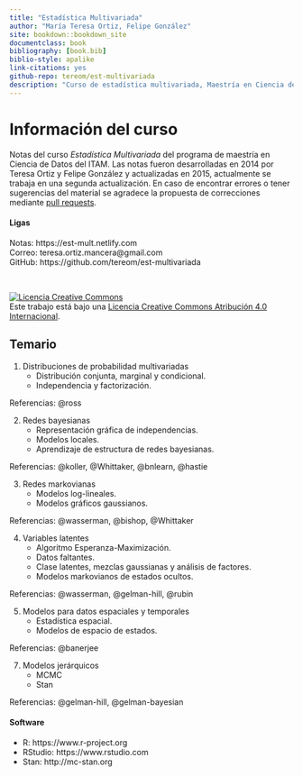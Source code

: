 ```yaml
--- 
title: "Estadística Multivariada"
author: "María Teresa Ortiz, Felipe González"
site: bookdown::bookdown_site
documentclass: book
bibliography: [book.bib]
biblio-style: apalike
link-citations: yes
github-repo: tereom/est-multivariada
description: "Curso de estadística multivariada, Maestría en Ciencia de Datos, ITAM 2019."
---
```



# Información del curso {-}

Notas del curso *Estadística Multivariada* del programa de maestría en 
Ciencia de Datos del ITAM. Las notas fueron desarrolladas en 
2014 por Teresa Ortiz y Felipe González y actualizadas en 2015, actualmente 
se trabaja en una segunda actualización. En caso de encontrar 
errores o tener sugerencias del material se agradece la propuesta de 
correcciones mediante [pull requests](https://github.com/tereom/est-multivariada).

#### Ligas {-}

Notas: https://est-mult.netlify.com  
Correo: teresa.ortiz.mancera@gmail.com   
GitHub: https://github.com/tereom/est-multivariada 

</br>

<a rel="license" href="http://creativecommons.org/licenses/by/4.0/"><img alt="Licencia Creative Commons" style="border-width:0" src="https://i.creativecommons.org/l/by/4.0/88x31.png" /></a><br />Este trabajo está bajo una <a rel="license" href="http://creativecommons.org/licenses/by/4.0/">Licencia Creative Commons Atribución 4.0 Internacional</a>.


## Temario {-}

1. Distribuciones de probabilidad multivariadas
    + Distribución conjunta, marginal y condicional.
	+ Independencia y factorización.

Referencias: @ross

2. Redes bayesianas
	+ Representación gráfica de independencias.	
	+ Modelos locales.
	+ Aprendizaje de estructura de redes bayesianas.

Referencias: @koller, @Whittaker, @bnlearn, @hastie

3. Redes markovianas
    + Modelos log-lineales.
	+ Modelos gráficos gaussianos.

Referencias: @wasserman, @bishop, @Whittaker


4. Variables latentes	
	+ Algoritmo Esperanza-Maximización.
	+ Datos faltantes.
	+ Clase latentes, mezclas gaussianas y análisis de factores.
	+ Modelos markovianos de estados ocultos.

Referencias: @wasserman, @gelman-hill, @rubin

5. Modelos para datos espaciales y temporales
    + Estadística espacial.
    + Modelos de espacio de estados.

Referencias: @banerjee

7. Modelos jerárquicos
    + MCMC
    + Stan

Referencias: @gelman-hill, @gelman-bayesian

#### Software {-}

- R: https://www.r-project.org
- RStudio: https://www.rstudio.com
- Stan: http://mc-stan.org


